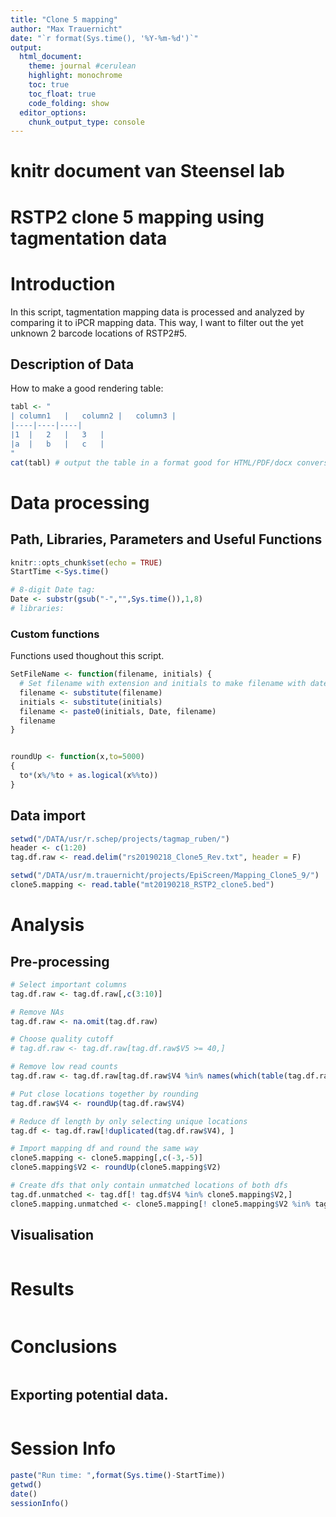 ```yaml
---
title: "Clone 5 mapping"
author: "Max Trauernicht"
date: "`r format(Sys.time(), '%Y-%m-%d')`"
output: 
  html_document:
    theme: journal #cerulean
    highlight: monochrome
    toc: true
    toc_float: true
    code_folding: show
  editor_options:
    chunk_output_type: console
---
```


# knitr document van Steensel lab

# RSTP2 clone 5 mapping using tagmentation data

# Introduction
In this script, tagmentation mapping data is processed and analyzed by comparing it to iPCR mapping data. This way, I want to filter out the yet unknown 2 barcode locations of RSTP2#5.


## Description of Data
How to make a good rendering table: 
```r
tabl <- "
| column1	|	column2	|	column3	|	
|----|----|----|
|1	|	2	|	3	|	
|a	|	b	|	c	|	
"
cat(tabl) # output the table in a format good for HTML/PDF/docx conversion
```

# Data processing
## Path, Libraries, Parameters and Useful Functions
```r
knitr::opts_chunk$set(echo = TRUE)
StartTime <-Sys.time()

# 8-digit Date tag:
Date <- substr(gsub("-","",Sys.time()),1,8) 
# libraries:
```

### Custom functions
Functions used thoughout this script.
```r
SetFileName <- function(filename, initials) {
  # Set filename with extension and initials to make filename with date integrated.
  filename <- substitute(filename)
  initials <- substitute(initials)
  filename <- paste0(initials, Date, filename)
  filename
}


roundUp <- function(x,to=5000)
{
  to*(x%/%to + as.logical(x%%to))
}

```


## Data import
```r
setwd("/DATA/usr/r.schep/projects/tagmap_ruben/")
header <- c(1:20)
tag.df.raw <- read.delim("rs20190218_Clone5_Rev.txt", header = F)

setwd("/DATA/usr/m.trauernicht/projects/EpiScreen/Mapping_Clone5_9/")
clone5.mapping <- read.table("mt20190218_RSTP2_clone5.bed")


```

# Analysis
## Pre-processing
```r
# Select important columns
tag.df.raw <- tag.df.raw[,c(3:10)]

# Remove NAs
tag.df.raw <- na.omit(tag.df.raw)

# Choose quality cutoff
# tag.df.raw <- tag.df.raw[tag.df.raw$V5 >= 40,]

# Remove low read counts
tag.df.raw <- tag.df.raw[tag.df.raw$V4 %in% names(which(table(tag.df.raw$V4) > 30)), ]

# Put close locations together by rounding
tag.df.raw$V4 <- roundUp(tag.df.raw$V4)

# Reduce df length by only selecting unique locations
tag.df <- tag.df.raw[!duplicated(tag.df.raw$V4), ]

# Import mapping df and round the same way
clone5.mapping <- clone5.mapping[,c(-3,-5)]
clone5.mapping$V2 <- roundUp(clone5.mapping$V2)

# Create dfs that only contain unmatched locations of both dfs
tag.df.unmatched <- tag.df[! tag.df$V4 %in% clone5.mapping$V2,]
clone5.mapping.unmatched <- clone5.mapping[! clone5.mapping$V2 %in% tag.df$V4,]
```



## Visualisation
```r
```

# Results
```r
```

# Conclusions
```r
```

## Exporting potential data. 
```r
```

# Session Info
```r
paste("Run time: ",format(Sys.time()-StartTime))
getwd()
date()
sessionInfo()
```

